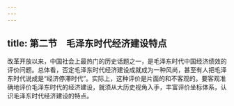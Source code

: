 ```yaml
---
---
---
```

title: 第二节　毛泽东时代经济建设特点
---




改革开放以来，中国社会上最热门的历史话题之一，是毛泽东时代中国经济绩效的评价问题。总体看，否定毛泽东时代经济建设成就成为一种风尚，甚至有人把毛泽东时代说成是“经济停滞时代”。实际上，这种评价是片面的和不客观的。要客观准确地评价毛泽东时代的经济建设，就须从大历史视角入手，丰富评价坐标体系，认识毛泽东时代经济建设的特点。
